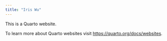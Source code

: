 ```yaml
---
title: "Iris Wu"
---
```


This is a Quarto website.

To learn more about Quarto websites visit <https://quarto.org/docs/websites>.
